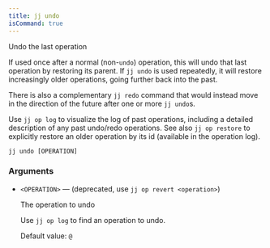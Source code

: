 ```yaml
---
title: jj undo
isCommand: true
---
```


Undo the last operation

If used once after a normal (non-`undo`) operation, this will undo that last operation by restoring its parent. If `jj undo` is used repeatedly, it will restore increasingly older operations, going further back into the past.

There is also a complementary `jj redo` command that would instead move in the direction of the future after one or more `jj undo`s.

Use `jj op log` to visualize the log of past operations, including a detailed description of any past undo/redo operations. See also `jj op restore` to explicitly restore an older operation by its id (available in the operation log).

```shell title="Usage"
jj undo [OPERATION]
```

### Arguments

- `<OPERATION>` — (deprecated, use `jj op revert <operation>`)

  The operation to undo

  Use `jj op log` to find an operation to undo.

  Default value: `@`

